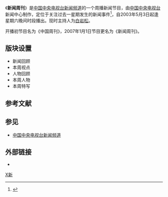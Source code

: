 {{In-progress_tvshow|条目}}
{{电视节目信息框
| 名称 = 新闻周刊
| 英文名称 = News Weekly
| 图片 = 
| 类型 = 新闻专题类栏目
| 格式 = 16:9
| 原创 = 中国中央电视台新闻中心
| 国家 = [[中华人民共和国|中华人民共和国]]
| 语言 = [[汉语|汉语]]
| 字幕 = [[简体中文|简体中文]]
| 制作年份 = 2003年起至今
| 制作公司 = [[中国中央电视台|中国中央电视台]]
| 图像制式 = PAL
| 声音制式 = 立体声
| 播出国家 = 中国
| 开始 = 2003年5月3日
| 主持 = [[白岩松|白岩松]]
| 官方网站 = https://tv.cctv.com/lm/xwzk/
| 电视网 = 
| 播出日期 = {2003|5|3}
| 播出时间 = 22:15
}}

《'''新闻周刊'''》是[[中国中央电视台新闻频道|中国中央电视台新闻频道]]的一个周播新闻节目，由[[中国中央电视台|中国中央电视台]]新闻中心制作，定位于关注过去一星期发生的新闻事件<ref>{{cite web |author1=中国中央电视台 |title=新闻周刊_央视网 |url=http://tv.cctv.com/lm/xwzk/ |website=央视网 |accessdate=2019-12-22 |archive-date=2019-12-22 |archive-url=https://web.archive.org/web/20191222040607/http://tv.cctv.com/lm/xwzk/ |dead-url=no }}</ref>，自2003年5月3日起逢星期六晚间时段播出。现时主持人为[[白岩松|白岩松]]。

开播初节目名为《中国周刊》，2007年1月1日节目更名为《新闻周刊》。

==版块设置==
* 新闻回顾
* 本周视点
* 人物回顾
* 本周人物
* 本周特写

== 参考文献 ==
{{Reflist}}

== 参见 ==

* [[中国中央电视台新闻频道|中国中央电视台新闻频道]]

==外部链接==
*{{官网|https://tv.cctv.com/lm/xwzk/}}

[[Category:中国中央电视台新闻频道节目|X新]]